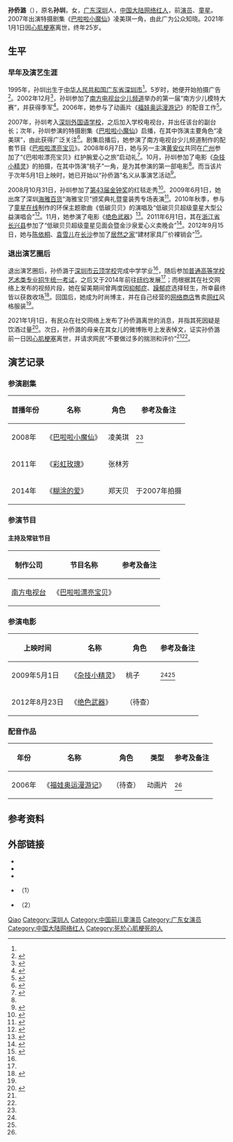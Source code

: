 {{艺人
|姓名 = 孙侨潞
|类型 = 女演员
|图片 = 
|图片尺寸 = 
|图片简介 = 2019年的孙侨潞
|本名 = 孙圳
|罗马拼音 = Sūn Qiáolù
|英文名 = Jony Sun
|国籍 = {{PRC}}
|民族 = [[汉族|汉族]]
|出生日期 = {{Birth date|1995|6|12}}
|出生地点 = {{PRC}}[[广东省|广东省]][[深圳市|深圳市]]
|逝世日期 = {{Death date and age|2021|1|1|1995|6|12}}
|逝世地点 = {{PRC}}[[浙江省|浙江省]][[杭州市|杭州市]]<ref>{{Cite news|author=張筱涵|title=早上才回粉絲！25歲孫僑潞元旦猝死 「半夜最後訊息」曝光|url=https://star.ettoday.net/news/1890389|date=2021-01-02|website=ETtoday星光云|publisher=[[ETtoday新闻云|ETtoday新闻云]]|access-date=2021-01-03|archive-date=2022-06-04|archive-url=https://web.archive.org/web/20220604012146/https://star.ettoday.net/news/1890389}}</ref>
|死因 = [[心肌梗塞|心肌梗塞]]
|墓地 = 
|职业 = 前演员、前童星、时尚博主
|语言 = [[汉语普通话|汉语普通话]]、[[英语|英语]]
|教育程度 = 
|母校 = {{Plainlist|
* 深圳市云顶学校
* [[深圳外国语学校|深圳外国语学校]]
}}
|代表作 = 《[[巴啦啦小魔仙|巴啦啦小魔仙]]》<br>《[[杂技小精灵|杂技小精灵]]》
|著名角色 = 凌美琪
|活跃年代 = 2005年－2020年
|经纪公司 = [[童星在线|童星在线]]
|module1 = {{Infobox bilibili personality
|embed = yes
|pseudonym = deer孙侨潞
|channel_url  = 490348751
|years_active = 2019年－2020年
|subscribers = 164308
|subscriber_date = {{Fulldate|2021-01-03}}
|views = 11922105
|view_date = {{Fulldate|2021-01-02}}
}}
}}
'''孙侨潞'''（{{Bd|1995年|6月12日<ref name=intro_1>{{Cite news|editor=杨祎|title=巴啦啦小魔仙中的“美琪”结婚了！如今的她成网红|url=http://ent.cnr.cn/gd/20161115/t20161115_523266541.shtml|date=2016-11-15|website=央广网娱乐|publisher=[[中国广播网|央广网]]|access-date=2021-01-03|archive-date=2021-01-02|archive-url=https://web.archive.org/web/20210102174841/http://ent.cnr.cn/gd/20161115/t20161115_523266541.shtml|dead-url=no}}</ref>|2021年|1月1日<ref name=death1>{{Sinaweibo post|1743527427|4588977358641994|孙侨潞妈妈的声明|deer孙侨潞|2021-01-02|2021-01-03|zh-cn}}</ref><ref name=death>{{Cite news|author=吴龙珍|editor=吴龙珍、卢茜|title=《巴啦啦小魔仙》凌美琪扮演者孙侨潞去世，年仅25岁|url=https://www.bjnews.com.cn/detail/160958277415140.html|date=2021-01-02|publisher=[[新京报|新京报网]]|access-date=2021-01-03|archive-date=2021-01-02|archive-url=https://web.archive.org/web/20210102174637/https://www.bjnews.com.cn/detail/160958277415140.html|dead-url=no}}</ref>|catIdx=Sun}}），原名'''孙圳'''，女，[[广东|广东]][[深圳|深圳]]人，[[中国大陆|中国大陆]][[网络红人|网络红人]]，前[[演员|演员]]、[[童星|童星]]。2007年出演特摄剧集《[[巴啦啦小魔仙|巴啦啦小魔仙]]》凌美琪一角，由此广为公众知晓。2021年1月1日因[[心肌梗塞|心肌梗塞]]离世，终年25岁。

== 生平 ==
=== 早年及演艺生涯 ===
1995年，孙圳出生于[[中华人民共和国|中华人民共和国]][[广东省|广东省]][[深圳市|深圳市]]<ref name=intro_1/>。5岁时，她便开始拍摄广告<ref>{{Cite news|author=周琳|editor=朱奇|title=孙侨潞：保持童心乐享美好|url=http://cxnews.zjol.com.cn/cxnews/system/2011/06/02/013821946.shtml|date=2011-06-03|newspaper=《长兴新闻》|pages=B4|via=[[浙江在线|浙江在线]]|access-date=2021-01-03|archive-date=2021-01-02|archive-url=https://web.archive.org/web/20210102174641/http://cxnews.zjol.com.cn/cxnews/system/2011/06/02/013821946.shtml|dead-url=no}}</ref>。2002年12月<ref>{{Cite news|title=广东首次小模特大赛昨日进行总决赛|url=http://ent.sina.com.cn/m/2002-12-23/1807121435.html|date=2002-12-23|newspaper=《[[羊城晚报|羊城晚报]]》|via=[[新浪|新浪]]|access-date=2021-01-02|archive-date=2021-01-02|archive-url=https://web.archive.org/web/20210102174638/http://ent.sina.com.cn/m/2002-12-23/1807121435.html|dead-url=no}}</ref>，孙圳参加了[[南方电视台少儿频道|南方电视台少儿频道]]举办的第一届“南方少儿模特大赛”，并获得季军<ref>{{Cite news|author=黄蕾|author2=李治|title=《巴啦啦漂亮宝贝大赛》深圳赛区十月开赛|url=http://ent.sina.com.cn/h/2008-09-04/11332156310.shtml|date=2008-09-04|newspaper=《[[深圳晚报|深圳晚报]]》|pages=B05|via=[[新浪|新浪]]|access-date=2021-01-02|archive-date=2021-01-02|archive-url=https://web.archive.org/web/20210102174639/http://ent.sina.com.cn/h/2008-09-04/11332156310.shtml|dead-url=no}}</ref>。2006年，她参与了动画片《[[福娃奥运漫游记|福娃奥运漫游记]]》的配音工作<ref name=intro_2>{{Cite news|title=《巴啦啦小魔仙》美琪去世年仅25岁 20张图回顾她的一生|url=http://slide.ent.sina.com.cn/star/slide_4_704_350674.html|date=2021-01-02|website=新浪图片|publisher=[[新浪|新浪]]|access-date=2021-01-03|archive-date=2021-01-02|archive-url=https://web.archive.org/web/20210102174639/http://slide.ent.sina.com.cn/star/slide_4_704_350674.html|dead-url=no}}</ref>。

2007年，孙圳考入[[深圳外国语学校|深圳外国语学校]]，之后加入学校电视台，并出任该台的副台长；次年，孙圳参演的特摄剧集《[[巴啦啦小魔仙|巴啦啦小魔仙]]》启播，在其中饰演主要角色“凌美琪”，由此获得广泛关注<ref name=intro_3>{{Cite news|author=黄蕾|title=童星闪闪 祝福“六一”|url=http://ent.sina.com.cn/s/m/2009-06-01/18142545184.shtml|date=2009-06-01|newspaper=《[[深圳晚报|深圳晚报]]》|pages=B01|via=[[新浪|新浪]]|access-date=2021-01-02|archive-date=2021-01-02|archive-url=https://web.archive.org/web/20210102174644/http://ent.sina.com.cn/s/m/2009-06-01/18142545184.shtml|dead-url=no}}</ref>。剧集启播后，她参演了南方电视台少儿频道制作的配套节目《[[巴啦啦漂亮宝贝|巴啦啦漂亮宝贝]]》。2008年6月7日，她与另一主演[[黄安仪|黄安仪]]共同在[[广州|广州]]参加了“《巴啦啦漂亮宝贝》红护腕爱心之旅”启动礼<ref>{{Cite news|editor=黄珂|title=南方少儿“巴啦啦漂亮宝贝”红护腕爱心之旅启航|url=http://gd.sohu.com/20080610/n257394572.shtml|date=2008-06-10|website=搜狐广东|publisher=[[搜狐|搜狐]]|access-date=2021-01-02|archive-date=2021-01-02|archive-url=https://web.archive.org/web/20210102174658/http://gd.sohu.com/20080610/n257394572.shtml|dead-url=no}}</ref>。10月，孙圳参加了电影《[[杂技小精灵|杂技小精灵]]》的拍摄，在其中饰演“桃子”一角，是为其参演的第一部电影<ref name=intro_3/>。而当该片于次年5月1日上映时，她已开始以“孙侨潞”名义从事演艺活动<ref name=Zaji_Xiaojingling>{{Cite news|author=李丽|title=《杂技小精灵》五一公映|url=http://ent.sina.com.cn/m/c/2009-04-27/14002493390.shtml|date=2009-04-27|newspaper=《[[羊城晚报|羊城晚报]]》|pages=B3|via=[[新浪|新浪]]|access-date=2021-01-02|archive-date=2021-01-02|archive-url=https://web.archive.org/web/20210102174659/http://ent.sina.com.cn/m/c/2009-04-27/14002493390.shtml|dead-url=no}}</ref>。

2008月10月31日，孙圳参加了[[第43届金钟奖|第43届金钟奖]]的红毯走秀<ref>{{Cite news|editor=王羚|title=43届金钟奖看点：偶像一姐火拼 嘉宾阵容超强悍|url=https://yule.sohu.com/20081028/n260293866.shtml|date=2008-10-28|website=搜狐娱乐|publisher=[[搜狐|搜狐]]|access-date=2021-01-02|archive-date=2021-01-02|archive-url=https://web.archive.org/web/20210102174646/https://yule.sohu.com/20081028/n260293866.shtml|dead-url=no}}</ref>。2009年6月1日，她出席了深圳[[海雅百货|海雅百货]]“海雅宝贝”颁奖典礼暨童装秀专场表演<ref>{{Cite news|author=文卿|title=海雅百货：优惠无限快乐不止|date=2009-06-02|newspaper=《[[晶报_(深圳)|晶报]]》|pages=C02}}</ref>。2010年秋季，参与了[[童星在线|童星在线]]制作的环保主题歌曲《低碳贝贝》的演唱及“低碳贝贝超级童星大型公益演唱会”<ref>{{Cite news|author=童在|title=林妙可 “十一”来深唱响《低碳贝贝》|url=http://news.sina.com.cn/o/2010-09-21/112018144860s.shtml|date=2010-09-21|newspaper=《[[深圳晚报|深圳晚报]]》|pages=B04|via=[[新浪|新浪]]|access-date=2021-01-02|archive-date=2021-01-02|archive-url=https://web.archive.org/web/20210102174645/http://news.sina.com.cn/o/2010-09-21/112018144860s.shtml|dead-url=no}}</ref>。11月，她参演了电影《[[绝色武器|绝色武器]]》<ref>{{Cite news|title=《巴啦啦小魔仙》美琪扮演者孙侨潞去世，妈妈透露是心梗猝死|url=https://www.cqcb.com/entertainment/2021-01-02/3516877_pc.html|date=2020-01-02|publisher=重庆晨报·[[上游新闻|上游新闻]]|access-date=2021-01-03|archive-date=2021-01-03|archive-url=https://web.archive.org/web/20210103142122/https://www.cqcb.com/entertainment/2021-01-02/3516877_pc.html|dead-url=no}}</ref>。2011年6月1日，其在[[浙江省|浙江省]][[长兴县|长兴县]]参加了“低碳贝贝超级童星见面会暨金沙泉爱心义卖晚会”<ref>{{Cite news|author=姚远|editor=朱奇|title=今晚著名童星“美琪姐姐”邀您共庆六一|url=http://cxnews.zjol.com.cn/cxnews/system/2011/06/01/013813850.shtml|date=2011-06-01|newspaper=《长兴新闻》|pages=B2|via=[[浙江在线|浙江在线]]|access-date=2021-01-02|archive-date=2021-01-02|archive-url=https://web.archive.org/web/20210102174646/http://cxnews.zjol.com.cn/cxnews/system/2011/06/01/013813850.shtml|dead-url=no}}</ref>。2012年9月15日，她与[[陈依桐|陈依桐]]、[[袁雪儿|袁雪儿]]在[[长沙|长沙]]参加了[[居然之家|居然之家]]“建材家具厂价裸销会”<ref>{{Cite news|author=彭姣|title=居然之家裸销会明开场|url=http://epaper.xxcb.cn/XXCBC/html/2012-09/14/content_2646415.htm|date=2012-09-14|newspaper=《[[潇湘晨报|潇湘晨报]]》|pages=CII08|access-date=2021-01-03|archive-date=2021-01-02|archive-url=https://web.archive.org/web/20210102174649/http://epaper.xxcb.cn/XXCBC/html/2012-09/14/content_2646415.htm|dead-url=no}}</ref>。

=== 退出演艺圈后 ===
退出演艺圈后，孙侨潞于[[深圳市云顶学校|深圳市云顶学校]]完成中学学业<ref name=intro_1/>，随后参加[[普通高等学校艺术类专业招生统一考试|普通高等学校艺术类专业招生统一考试]]，之后又于2014年前往[[纽约|纽约]]发展<ref name=intro_2/>；而根据其在社交网络上发布的视频片段，她在留美期间曾两度因[[抑郁症|抑郁症]]、[[躁郁症|躁郁症]]选择轻生，所幸最终皆以获救收场<ref>{{Cite news|author=蕭雅文|title=昔童星「凌美琪」自曝憂鬱症2度輕生 曾遭酸民攻擊外表|url=https://www.chinatimes.com/realtimenews/20210102003516-260404|date=2021-01-02|publisher=[[中时新闻网|中时新闻网]]|access-date=2021-01-03|archive-date=2021-01-02|archive-url=https://web.archive.org/web/20210102174708/https://www.chinatimes.com/realtimenews/20210102003516-260404?chdtv|dead-url=no}}</ref>。回国后，她成为时尚博主，并在自己经营的[[网络商店|网络商店]]售卖[[网红|网红]]风格服装<ref name=intro_1/>。

2021年1月1日，有民众在社交网络上发布了孙侨潞离世的消息，并指其死因疑是饮酒过量<ref>{{Cite news|author=吳玫穎|title=昔日《小魔仙》童星孫僑潞25歲猝死 同桌友人爆「喝酒不要命」|url=https://www.chinatimes.com/realtimenews/20210102003312-260404|date=2021-01-02|publisher=[[中时新闻网|中时新闻网]]|access-date=2021-01-03|archive-date=2021-01-02|archive-url=https://web.archive.org/web/20210102174658/https://www.chinatimes.com/realtimenews/20210102003312-260404?chdtv|dead-url=no}}</ref>。次日，孙侨潞的母亲在其女儿的微博账号上发表悼文，证实孙侨潞前一日因[[心肌梗塞|心肌梗塞]]离世，并请求网民“不要做过多的揣测和评价”<ref name=death1/><ref name=death/>。

== 演艺记录 ==
=== 参演剧集 ===
{|class=wikitable style=text-align:center
! 首播年份 !! 名称 !! 角色 !! 参考及备注
|-
| 2008年 || 《[[巴啦啦小魔仙|巴啦啦小魔仙]]》 || 凌美琪 || <ref name=intro_3/>
|-
| 2011年 || 《[[彩虹玫瑰|彩虹玫瑰]]》 || 张林芳 || 
|-
| 2014年 || 《[[糊涂的爱|糊涂的爱]]》 || 郑天贝 || 于2007年拍摄
|}

=== 参演节目 ===
==== 主持及常驻节目 ====
{|class=wikitable style=text-align:center
! 制作公司 !! 节目名称 !! 参考及备注
|-
| [[南方电视台_(中国大陆)|南方电视台]] || 《[[巴啦啦漂亮宝贝|巴啦啦漂亮宝贝]]》 || 
|}

=== 参演电影 ===
{|class=wikitable style=text-align:center
! 上映时间 !! 名称 !! 角色 !! 参考及备注
|-
| 2009年5月1日 || 《[[杂技小精灵|杂技小精灵]]》 || 桃子 || <ref name=Zaji_Xiaojingling/><ref name=intro_3/>
|-
| 2012年8月23日 || 《[[绝色武器|绝色武器]]》 || （待查） || 
|}

=== 配音作品 ===
{|class=wikitable style=text-align:center
! 年份 !! 名称 !! 角色 !! 类型 !! 参考及备注
|-
| 2006年 || 《[[福娃奥运漫游记|福娃奥运漫游记]]》 || （待查） || 动画片 || <ref name=intro_2/>
|}

== 参考资料 ==
{{Reflist|2}}

== 外部链接 ==
* {{Sinaweibo|mickyduoduo}}
* {{Bilibili|user=490348751}}
* {{Douban people|1326232}}
* {{Mtime people|1631418}}（1）
* {{Mtime people|1981655}}（2）

{{Authority control}}
{{DEFAULTSORT:Sun孙}}
[[Category:孙姓|Qiao]]
[[Category:深圳人|Category:深圳人]]
[[Category:中国前儿童演员|Category:中国前儿童演员]]
[[Category:广东女演员|Category:广东女演员]]
[[Category:中国大陆网络红人|Category:中国大陆网络红人]]
[[Category:死於心肌梗死的人|Category:死於心肌梗死的人]]